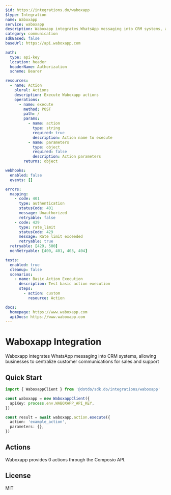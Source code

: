 ```yaml
---
$id: https://integrations.do/waboxapp
$type: Integration
name: Waboxapp
service: waboxapp
description: Waboxapp integrates WhatsApp messaging into CRM systems, allowing businesses to centralize customer communications for sales and support
category: communication
sdkBased: false
baseUrl: https://api.waboxapp.com

auth:
  type: api-key
  location: header
  headerName: Authorization
  scheme: Bearer

resources:
  - name: Action
    plural: Actions
    description: Execute Waboxapp actions
    operations:
      - name: execute
        method: POST
        path: /
        params:
          - name: action
            type: string
            required: true
            description: Action name to execute
          - name: parameters
            type: object
            required: false
            description: Action parameters
        returns: object

webhooks:
  enabled: false
  events: []

errors:
  mapping:
    - code: 401
      type: authentication
      statusCode: 401
      message: Unauthorized
      retryable: false
    - code: 429
      type: rate_limit
      statusCode: 429
      message: Rate limit exceeded
      retryable: true
  retryable: [429, 500]
  nonRetryable: [400, 401, 403, 404]

tests:
  enabled: true
  cleanup: false
  scenarios:
    - name: Basic Action Execution
      description: Test basic action execution
      steps:
        - action: custom
          resource: Action

docs:
  homepage: https://www.waboxapp.com
  apiDocs: https://www.waboxapp.com
---
```


# Waboxapp Integration

Waboxapp integrates WhatsApp messaging into CRM systems, allowing businesses to centralize customer communications for sales and support

## Quick Start

```typescript
import { WaboxappClient } from '@dotdo/sdk.do/integrations/waboxapp'

const waboxapp = new WaboxappClient({
  apiKey: process.env.WABOXAPP_API_KEY,
})

const result = await waboxapp.action.execute({
  action: 'example_action',
  parameters: {},
})
```

## Actions

Waboxapp provides 0 actions through the Composio API.

## License

MIT
